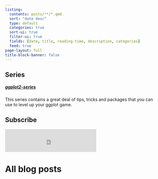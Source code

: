 ```yaml
---
listing:
  contents: posts/**/*.qmd
  sort: "date desc"
  type: default
  categories: true
  sort-ui: true
  filter-ui: true
  fields: [date, title, reading-time, description, categories]
  feed: true
page-layout: full
title-block-banner: false
---
```


:::: {.grid}

::: {.g-col-12 .g-col-md-6}
# Series

##### [ggplot2-series](ggplot-series.html)
This series contains a great deal of tips, tricks and packages that you can use to level up your ggplot game.
:::

::: {.g-col-12 .g-col-md-6}
# Subscribe
<iframe id="beehiiv-form" src="https://embeds.beehiiv.com/9232d2a2-6e85-4beb-b8ed-1de94e9e4f01?slim=true" data-test-id="beehiiv-embed" frameborder="0" scrolling="no" style="margin: 0; border-radius: 0px !important; background-color: transparent; height: 75px"></iframe>
:::

:::: 



# All blog posts